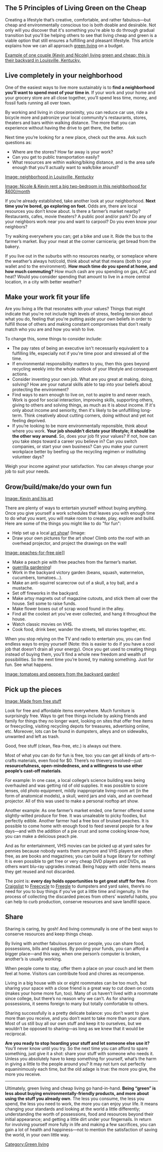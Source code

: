 {{cleanup|This is taken from an open licensed blog post. It needs to be culled, rewritten in 3rd person, adapted to a wiki article, and split or rearranged if appropriate. The links to images need their text fixed.|26 Sep 009}}

{{TOCright}}
==The 5 Principles of Living Green on the Cheap==

Creating a lifestyle that’s creative, comfortable, and rather fabulous—but cheap and environmentally conscious too is both doable and desirable. Not only will you discover that it's something you're able to do through gradual transition but you'll be helping others to see that living cheap and green is a viable option that still ensures a fulfilling and pleasant lifestyle. This article explains how we can all approach [[green living]] on a budget.


[http://www.flickr.com/photos/jessicareeder/3742998391/ Example of one couple (Kevin and Nicole) living green and cheap; this is their backyard in Louisville, Kentucky.]

== Live completely in your neighborhood ==

One of the easiest ways to live more sustainably is to '''find a neighborhood you’ll want to spend most of your time in'''. If your work and your home and your grocery store are all close together, you’ll spend less time, money, and fossil fuels running all over town.

By working and living in close proximity, you can reduce car use, ride a bicycle more and patronize your local community's restaurants, stores, theaters and bars within walking distance. The more that you can experience without having the drive to get there, the better.

Next time you’re looking for a new place, check out the area. Ask such questions as: 
*Where are the stores? How far away is your work? 
*Can you get to public transportation easily? 
*What resources are within walking/biking distance, and is the area safe enough that you’ll actually want to walk/bike around?

[http://www.flickr.com/photos/jessicareeder/3743791958/ Image: neighborhood in Louisville, Kentucky]

[http://www.flickr.com/photos/jessicareeder/3743791958/ Image: Nicole & Kevin rent a big two-bedroom in this neighborhood for $600/month]

If you’re already established, take another look at your neighborhood. '''Next time you’re bored, go exploring on foot.''' Odds are, there are local resources you don’t know about. Is there a farmer’s market nearby? Restaurants, cafes, movie theaters? A public pool and/or park? Do any of your neighbors work near you and want to carpool? Do you even know your neighbors?

Try walking everywhere you can; get a bike and use it. Ride the bus to the farmer’s market. Buy your meat at the corner carniceria; get bread from the bakery.

If you live out in the suburbs with no resources nearby, or someplace where the weather’s always hot/cold, think about what that means (both to your wallet and to the environment). '''How much time do you spend at home, and how much commuting?''' How much cash are you spending on gas, A/C and heat? Would you consider spending that amount to live in a more central location, in a city with better weather?

== Make your work fit your life ==

Are you living a life that resonates with your values? Things that might indicate that you're not include high levels of stress, feeling tension about what you do, feeling that you're putting aside your own beliefs in order to fulfill those of others and making constant compromises that don't really match who you are and how you wish to live.

To change this, some things to consider include:
* The pay rates of being an executive isn't necessarily equivalent to a fulfilling life, especially not if you're time poor and stressed all of the time.
* If environmental responsibility matters to you, then this goes beyond recycling weekly into the whole outlook of your lifestyle and consequent actions.
* Consider inventing your own job. What are you great at making, doing, solving? How are your natural skills able to tap into your beliefs about protecting the environment?
* Find ways to earn enough to live on, not to aspire to and never reach. Work is good for social interaction, improving skills, supporting others, giving to others and solving things, as much as it is about income. If it's only about income and seniority, then it's likely to be unfulfilling long-term. Think creatively about cutting corners, doing without and yet not feeling deprived.
* If you’re looking to be more environmentally reponsible, think about where you work. '''Your job shouldn’t dictate your lifestyle; it should be the other way around.''' So, does your job fit your values? If not, how can you take steps toward a career you believe in? Can you switch companies, or start your own business? Can you make your current workplace better by beefing up the recycling regimen or instituting volunteer days?

Weigh your income against your satisfaction. You can always change your job to suit your needs.

== Grow/build/make/do your own fun ==

[http://www.flickr.com/photos/jessicareeder/3743788026/ Image: Kevin and his art]

There are plenty of ways to entertain yourself without buying anything. Once you give yourself a work schedules that leaves you with enough time to do what you want, you will make room to create, play, explore and build. Here are some of the things you might like to do "for fun":

* Help set up a local [http://www.flickr.com/photos/jessicareeder/sets/72157621817489919/ art show]! (Image: 
* Draw your own pictures for the art show! Climb onto the roof with an overhead projector, and project the drawings on the wall!

[http://www.flickr.com/photos/jessicareeder/3742996533/ Image: peaches-for-free pie]]]

* Make a peach pie with free peaches from the farmer’s market.
*[[guerrilla gardening]]!
* Work in the backyard victory garden (beans, squash, watermelon, cucumbers, tomatoes…).
* Make an anti-squirrel scarecrow out of a skull, a toy ball, and a mustache.
* Set off fireworks in the backyard.
* Make artsy magnets out of magazine cutouts, and stick them all over the house. Sell some to raise funds.
* Make flower boxes out of scrap wood found in the alley.
* Find all the coolest art you've ever collected, and hang it throughout the house.
* Watch classic movies on VHS.
* Cook food, drink beer, wander the streets, tell stories together, etc.

When you stop relying on the TV and radio to entertain you, you can find endless ways to enjoy yourself (Note: this is easier to do if you have a cool job that doesn’t drain all your energy). Once you get used to creating things instead of buying them, you’ll find a whole new freedom and wealth of possibilities. So the next time you’re bored, try making something. Just for fun. See what happens.

[http://www.flickr.com/photos/jessicareeder/3743791226/ Image: tomatoes and peppers from the backyard garden!]




== Pick up the pieces==

[http://www.flickr.com/photos/jessicareeder/3743000829/ Image: Made from free stuff]

Look for free and affordable items everywhere. Much furniture is surprisingly free. Ways to get free things include by asking friends and family for things they no longer want, looking on sites that offer free items or freecycling, visiting recycling depots for treasures, advertising online, etc. Moreover, lots can be found in dumpsters, alleys and on sidewalks, unwanted and left as trash.

Good, free stuff (clean, flea-free, etc.) is always out there.

Most of what you can do for fun is free, too: you can get all kinds of arts-n-crafts materials, even food for $0. There’s no thievery involved—just '''resourcefulness, open-mindedness, and a willingness to use other people’s cast-off materials'''.

For example: In one case, a local college’s science building was being overhauled and was getting rid of old supplies. It was possible to score lenses, old photo equipment, mildly inappropriate living-room art (in the form of anatomical models), a skull, weird jars and vials, and an overhead projector. All of this was used to make a personal rooftop art show.

Another example: As one farmer’s market ended, one farmer offered some slightly-wilted produce for free. It was unsaleable to picky foodies, but perfectly edible. Another farmer had a free box of bruised peaches. It is possible to come home with enough food to feed several people for a few days—and with the addition of a pie crust and some cooking know-how, you can make a delicious peach pie.

And as for entertainment, VHS movies can be picked up at yard sales for pennies because nobody wants them anymore and VHS players are often free, as are books and magazines; you can build a huge library for nothing! It is even possible to get free or very cheap DVD players and DVDs, as others want blu-ray upgrades instead. Being happy with older items means they get reused and not discarded.

The point is: '''every day holds opportunities to get great stuff for free'''. From [http://craigslist.org Craigslist] to [http://freecycle.org Freecycle] to [http://ilovefreegle.org Freegle] to dumpsters and yard sales, there’s no need for you to buy things if you’ve got a little time and ingenuity. In the process of collecting the discarded pieces from others’ wasteful habits, you can help to curb production, conserve resources and save landfill space.

== Share ==

Sharing is caring, by gosh! And living communally is one of the best ways to conserve resources and keep things cheap.

By living with another fabulous person or people, you can share food, possessions, bills and supplies. By pooling your funds, you can afford a bigger place—and this way, when one person’s computer is broken, another’s is usually working.

When people come to stay, offer them a place on your couch and let them feel at home. Visitors can contribute food and chores as recompense.

Living in a big house with six or eight roommates can be too much, but sharing your space with a close friend is a great way to cut down on costs (makes your home more fun, too). Many of us haven’t lived with a roommate since college, but there’s no reason why we can’t. As for sharing possessions, it seems foreign to many but totally comfortable to others.

Sharing successfully is a pretty delicate balance: you don’t want to give more than you receive, and you don’t want to take more than your share. Most of us still buy all our own stuff and keep it to ourselves, but we wouldn’t be opposed to sharing—as long as we knew that it would be reciprocal.

'''Are you ready to stop hoarding your stuff and let someone else use it?''' You’ll never know until you try. So the next time you can afford to spare something, just give it a shot: share your stuff with someone who needs it. Unless you absolutely have to keep something for yourself, what’s the harm in giving a little to the people around you? It may not turn out perfectly equaninimously each time, but the old adage is true: the more you give, the more you receive.

----

Ultimately, green living and cheap living go hand-in-hand. '''Being “green” is less about buying environmentally-friendly products, and more about using the stuff you already own'''. The less you consume, the less you spend, the less you need to work, the more you can enjoy your life. It means changing your standards and looking at the world a little differently; understanding the worth of possessions, food and resources beyond their initial appearance; and getting a little dirt under your fingernails. In return for involving yourself more fully in life and making a few sacrifices, you can gain a lot of health and happiness—not to mention the satisfaction of saving the world, in your own little way.


{{attrib uprooted|url=http://uprooted.jessicareeder.com/2009/07/5-principles-of-living-green-and-cheap/}}

[[Category:Green living]]